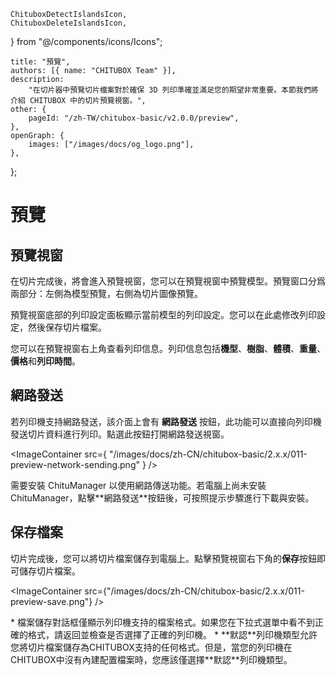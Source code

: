 	ChituboxDetectIslandsIcon,
	ChituboxDeleteIslandsIcon,
} from "@/components/icons/Icons";

	title: "預覽",
	authors: [{ name: "CHITUBOX Team" }],
	description:
		"在切片器中預覽切片檔案對於確保 3D 列印準確並滿足您的期望非常重要。本節我們將介紹 CHITUBOX 中的切片預覽視窗。",
	other: {
		pageId: "/zh-TW/chitubox-basic/v2.0.0/preview",
	},
	openGraph: {
		images: ["/images/docs/og_logo.png"],
	},
};

# 預覽

## 預覽視窗

在切片完成後，將會進入預覽視窗，您可以在預覽視窗中預覽模型。預覽窗口分爲兩部分：左側為模型預覽，右側為切片圖像預覽。

預覽視窗底部的列印設定面板顯示當前模型的列印設定。您可以在此處修改列印設定，然後保存切片檔案。

您可以在預覽視窗右上角查看列印信息。列印信息包括**機型**、**樹脂**、**體積**、**重量**、**價格**和**列印時間**。

## 網路發送

若列印機支持網路發送，該介面上會有 **網路發送** 按鈕，此功能可以直接向列印機發送切片資料進行列印。點選此按鈕打開<NextLink href="/zh-TW/chitu-manager/latest/ui-and-features/network-sending">網路發送視窗</NextLink>。

<ImageContainer
	src={
		"/images/docs/zh-CN/chitubox-basic/2.x.x/011-preview-network-sending.png"
	}
/>

<Admonition type="note" title="注意">
	需要安裝 ChituManager 以使用網路傳送功能。若電腦上尚未安裝 ChituManager，點擊**網路發送**按鈕後，可按照提示步驟進行下載與安裝。
</Admonition>

## 保存檔案

切片完成後，您可以將切片檔案儲存到電腦上。點擊預覽視窗右下角的**保存**按鈕即可儲存切片檔案。

<ImageContainer
	src={"/images/docs/zh-CN/chitubox-basic/2.x.x/011-preview-save.png"}
/>

<Admonition type="note" title="注意">
    * 檔案儲存對話框僅顯示列印機支持的檔案格式。如果您在下拉式選單中看不到正確的格式，請返回並檢查是否選擇了正確的列印機。
    * **默認**列印機類型允許您將切片檔案儲存為CHITUBOX支持的任何格式。但是，當您的列印機在CHITUBOX中沒有內建配置檔案時，您應該僅選擇**默認**列印機類型。
</Admonition>
